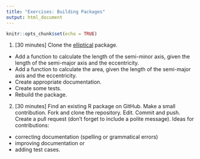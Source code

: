```yaml
---
title: "Exercises: Building Packages"
output: html_document
---
```


```r
knitr::opts_chunk$set(echo = TRUE)
```

1. [30 minutes] Clone the [elliptical](https://github.com/DataWookie/elliptical) package.
  * Add a function to calculate the length of the semi-minor axis, given the length of the semi-major axis and the eccentricity.
  * Add a function to calculate the area, given the length of the semi-major axis and the eccentricity.
  * Create appropriate documentation. 
  * Create some tests.
  * Rebuild the package.

2. [30 minutes] Find an existing R package on GitHub. Make a small contribution. Fork and clone the repository. Edit. Commit and push. Create a pull request (don't forget to include a polite message). Ideas for contributions:
  * correcting documentation (spelling or grammatical errors)
  * improving documentation or
  * adding test cases.